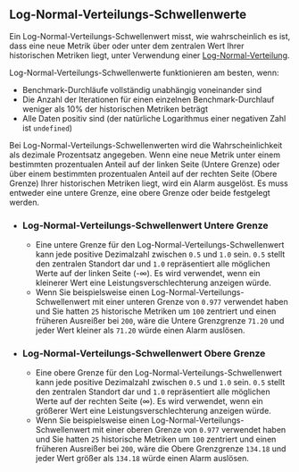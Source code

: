 ## Log-Normal-Verteilungs-Schwellenwerte

Ein Log-Normal-Verteilungs-Schwellenwert misst, wie wahrscheinlich es ist, dass eine neue Metrik über oder unter dem zentralen Wert Ihrer historischen Metriken liegt, unter Verwendung einer [Log-Normal-Verteilung](https://de.wikipedia.org/wiki/Logarithmische_Normalverteilung).

Log-Normal-Verteilungs-Schwellenwerte funktionieren am besten, wenn:
- Benchmark-Durchläufe vollständig unabhängig voneinander sind
- Die Anzahl der Iterationen für einen einzelnen Benchmark-Durchlauf weniger als 10% der historischen Metriken beträgt
- Alle Daten positiv sind (der natürliche Logarithmus einer negativen Zahl ist `undefined`)

Bei Log-Normal-Verteilungs-Schwellenwerten wird die Wahrscheinlichkeit als dezimale Prozentsatz angegeben.
Wenn eine neue Metrik unter einem bestimmten prozentualen Anteil auf der linken Seite (Untere Grenze)
oder über einem bestimmten prozentualen Anteil auf der rechten Seite (Obere Grenze) Ihrer historischen Metriken liegt, wird ein Alarm ausgelöst.
Es muss entweder eine untere Grenze, eine obere Grenze oder beide festgelegt werden.

- ### Log-Normal-Verteilungs-Schwellenwert Untere Grenze
  - Eine untere Grenze für den Log-Normal-Verteilungs-Schwellenwert kann jede positive Dezimalzahl zwischen `0.5` und `1.0` sein.
`0.5` stellt den zentralen Standort dar und `1.0` repräsentiert alle möglichen Werte auf der linken Seite (-∞).
Es wird verwendet, wenn ein kleinerer Wert eine Leistungsverschlechterung anzeigen würde.
  - Wenn Sie beispielsweise einen Log-Normal-Verteilungs-Schwellenwert mit einer unteren Grenze von `0.977` verwendet haben
und Sie hatten `25` historische Metriken um `100` zentriert und einen früheren Ausreißer bei `200`,
wäre die Untere Grenzgrenze `71.20` und
jeder Wert kleiner als `71.20` würde einen Alarm auslösen.
  
- ### Log-Normal-Verteilungs-Schwellenwert Obere Grenze
  - Eine obere Grenze für den Log-Normal-Verteilungs-Schwellenwert kann jede positive Dezimalzahl zwischen `0.5` und `1.0` sein.
`0.5` stellt den zentralen Standort dar und `1.0` repräsentiert alle möglichen Werte auf der rechten Seite (∞).
Es wird verwendet, wenn ein größerer Wert eine Leistungsverschlechterung anzeigen würde.
  - Wenn Sie beispielsweise einen Log-Normal-Verteilungs-Schwellenwert mit einer oberen Grenze von `0.977` verwendet haben
und Sie hatten `25` historische Metriken um `100` zentriert und einen früheren Ausreißer bei `200`,
wäre die Obere Grenzgrenze `134.18` und
jeder Wert größer als `134.18` würde einen Alarm auslösen.